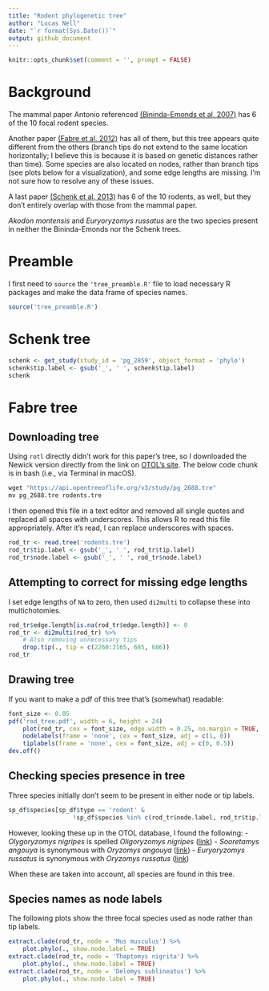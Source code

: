 ```yaml
---
title: "Rodent phylogenetic tree"
author: "Lucas Nell"
date: "`r format(Sys.Date())`"
output: github_document
---
```


```r
knitr::opts_chunk$set(comment = '', prompt = FALSE)
```


# Background

The mammal paper Antonio referenced
[(Bininda-Emonds et al. 2007)](http://dx.doi.org/10.1038/nature05634)
has 6 of the 10 focal rodent species.

Another paper 
[(Fabre et al. 2012)](http://dx.doi.org/10.1186/1471-2148-12-88)
has all of them, but this tree appears quite different from the others (branch tips
do not extend to the same location horizontally; I believe this is because it is based on 
genetic distances rather than time). Some species are also located on nodes, rather
than branch tips (see plots below for a visualization), and some edge lengths are missing.
I'm not sure how to resolve any of these issues.

A last paper
[(Schenk et al. 2013)](http://sysbio.oxfordjournals.org/content/62/6/837)
has 6 of the 10 rodents, as well, but they don't entirely overlap with those from 
the mammal paper.

*Akodon montensis* and *Euryoryzomys russatus* are the two species present in neither
the Bininda-Emonds nor the Schenk trees.



# Preamble

I first need to `source` the `'tree_preamble.R'` file to load necessary R packages and 
make the data frame of species names.

```r
source('tree_preamble.R')
```



# Schenk tree


```r
schenk <- get_study(study_id = 'pg_2859', object_format = 'phylo')
schenk$tip.label <- gsub('_', ' ', schenk$tip.label)
schenk
```



# Fabre tree

## Downloading tree

Using `rotl` directly didn't work for this paper's tree, so I downloaded the Newick 
version directly from the link on 
[OTOL's site](https://tree.opentreeoflife.org/curator/study/view/pg_2688/?tab=metadata).
The below code chunk is in bash (i.e., via Terminal in macOS).

```r
wget "https://api.opentreeoflife.org/v3/study/pg_2688.tre"
mv pg_2688.tre rodents.tre
```

I then opened this file in a text editor and removed all single quotes and replaced all
spaces with underscores. This allows R to read this file appropriately. After it's read,
I can replace underscores with spaces.

```r
rod_tr <- read.tree('rodents.tre')
rod_tr$tip.label <- gsub('_', ' ', rod_tr$tip.label)
rod_tr$node.label <- gsub('_', ' ', rod_tr$node.label)
```

## Attempting to correct for missing edge lengths

I set edge lengths of `NA` to zero, then used `di2multi` to collapse these into
multichotomies.

```r
rod_tr$edge.length[is.na(rod_tr$edge.length)] <- 0
rod_tr <- di2multi(rod_tr) %>% 
    # Also removing unnecessary tips
    drop.tip(., tip = c(2260:2165, 685, 686))
rod_tr
```


## Drawing tree

If you want to make a pdf of this tree that's (somewhat) readable:
```r
font_size <- 0.05
pdf('rod_tree.pdf', width = 6, height = 24)
    plot(rod_tr, cex = font_size, edge.width = 0.25, no.margin = TRUE, label.offset = 0.5)
    nodelabels(frame = 'none', cex = font_size, adj = c(1, 0))
    tiplabels(frame = 'none', cex = font_size, adj = c(0, 0.5))
dev.off()
```



## Checking species presence in tree

Three species initially don't seem to be present in either node or tip labels.

```r
sp_df$species[sp_df$type == 'rodent' & 
                  !sp_df$species %in% c(rod_tr$node.label, rod_tr$tip.label)]
```


However, looking these up in the OTOL database, I found the following:
- *Olygoryzomys nigripes* is spelled *Oligoryzomys nigripes*
  ([link](https://tree.opentreeoflife.org/taxonomy/browse?id=752853))
- *Sooretamys angouya* is synonymous with *Oryzomys angouya*
  ([link](https://tree.opentreeoflife.org/taxonomy/browse?id=1039661))
- *Euryoryzomys russatus* is synonymous with *Oryzomys russatus*
  ([link](https://tree.opentreeoflife.org/taxonomy/browse?id=739))

When these are taken into account, all species are found in this tree.


## Species names as node labels

The following plots show the three focal species used as node rather than tip labels.

```r
extract.clade(rod_tr, node = 'Mus musculus') %>% 
    plot.phylo(., show.node.label = TRUE)
extract.clade(rod_tr, node = 'Thaptomys nigrita') %>% 
    plot.phylo(., show.node.label = TRUE)
extract.clade(rod_tr, node = 'Delomys sublineatus') %>% 
    plot.phylo(., show.node.label = TRUE)
```





